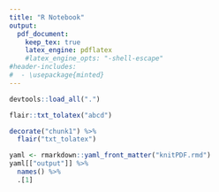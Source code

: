 ```yaml
---
title: "R Notebook"
output:
  pdf_document:
    keep_tex: true
    latex_engine: pdflatex
    #latex_engine_opts: "-shell-escape"
#header-includes:
#  - \usepackage{minted}
---
```


```r

devtools::load_all(".")
```

```r
flair::txt_tolatex("abcd")
```

```r
decorate("chunk1") %>%
  flair("txt_tolatex")
```

```r
yaml <- rmarkdown::yaml_front_matter("knitPDF.rmd")
yaml[["output"]] %>%
  names() %>%
  .[1]
```

